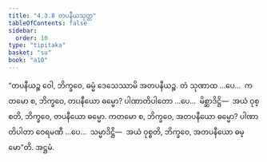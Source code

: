 ```yaml
---
title: "4.3.8 တပနီယသုတ္တ"
tableOfContents: false
sidebar:
  order: 10
type: "tipitaka"
basket: "su"
book: "a10"
---
```



<DynamicBreadcrumb />

<Division number="185" book="a10">

<Paragraph number="1342" book="a10">
“တပနီယဉ္စ ဝေါ, ဘိက္ခဝေ, ဓမ္မံ ဒေသေဿာမိ အတပနီယဉ္စ. တံ သုဏာထ …ပေ…  ကတမော စ, ဘိက္ခဝေ, တပနီယော ဓမ္မော? ပါဏာတိပါတော …ပေ…  မိစ္ဆာဒိဋ္ဌိ—  အယံ ဝုစ္စတိ, ဘိက္ခဝေ, တပနီယော ဓမ္မော.
</Paragraph>

<Paragraph number="1343" book="a10">
ကတမော စ, ဘိက္ခဝေ, အတပနီယော ဓမ္မော? ပါဏာတိပါတာ ဝေရမဏီ …ပေ…  သမ္မာဒိဋ္ဌိ—  အယံ ဝုစ္စတိ, ဘိက္ခဝေ, အတပနီယော ဓမ္မော”တိ.

</Paragraph>
</Division>

<Paragraph number="1344" type="center" book="a10">
အဋ္ဌမံ.
</Paragraph>